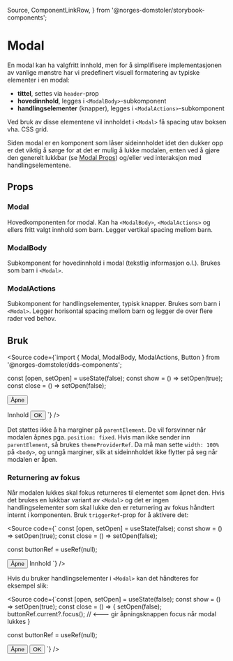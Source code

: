   Source,
  ComponentLinkRow,
} from '@norges-domstoler/storybook-components';

<Meta of={ModalStories} />

# Modal

<ComponentLinkRow
  docsHref="https://design.domstol.no/987b33f71/p/257775-modal/b/8773a7"
  figmaHref="https://www.figma.com/file/ewqSDmkgqDQ5PyOsRp4V5b/?node-id=3767%3A95031"
  githubHref="https://github.com/domstolene/designsystem/tree/main/packages/components/src/components/Modal"
  storybookHref="https://domstolene.github.io/designsystem/?path=/story/dds-components-components-modal--default"
/>

En modal kan ha valgfritt innhold, men for å simplifisere implementasjonen av vanlige mønstre har vi predefinert visuell formatering av typiske elementer i en modal:

- **tittel**, settes via `header`-prop
- **hovedinnhold**, legges i `<ModalBody>`-subkomponent
- **handlingselementer** (knapper), legges i `<ModalActions>`-subkomponent

Ved bruk av disse elementene vil innholdet i `<Modal>` få spacing utav boksen vha. CSS grid.

Siden modal er en komponent som låser sideinnholdet idet den dukker opp er det viktig å sørge for at det er mulig å lukke modalen, enten ved å gjøre den generelt lukkbar (se [Modal Props](#modal)) og/eller ved interaksjon med handlingselementene.

## Props

### Modal

Hovedkomponenten for modal. Kan ha `<ModalBody>`, `<ModalActions>` og ellers fritt valgt innhold som barn. Legger vertikal spacing mellom barn.

<Canvas of={ModalStories.Preview} />
<Controls of={ModalStories.Preview} />

### ModalBody

Subkomponent for hovedinnhold i modal (tekstlig informasjon o.l.). Brukes som barn i `<Modal>`.

<ArgTypes of={ModalBody} />

### ModalActions

Subkomponent for handlingselementer, typisk knapper. Brukes som barn i `<Modal>`. Legger horisontal spacing mellom barn og legger de over flere rader ved behov.

## Bruk

<Source
  code={`import { Modal, ModalBody, ModalActions, Button } from '@norges-domstoler/dds-components';

const [open, setOpen] = useState(false);
const show = () => setOpen(true);
const close = () => setOpen(false);

<Button onClick={show}>Åpne</Button>

<Modal header="Tittel" isOpen={open} onClose={close}>
  <ModalBody>Innhold</ModalBody>
  <ModalActions>
    <Button onClick={close}>OK</Button>
  </ModalActions>
</Modal>
`} />

Det støttes ikke å ha marginer på `parentElement`.
De vil forsvinner når modalen åpnes pga. `position: fixed`.
Hvis man ikke sender inn `parentElement`, så brukes `themeProviderRef`.
Da må man sette `width: 100%` på `<body>`, og unngå marginer, slik at sideinnholdet ikke flytter på seg når modalen er åpen.

### Returnering av fokus

Når modalen lukkes skal fokus returneres til elementet som åpnet den. Hvis det brukes en lukkbar variant av `<Modal>` og det er ingen handlingselementer som skal lukke den er returnering av fokus håndtert internt i komponenten. Bruk `triggerRef`-prop for å aktivere det:

<Source
  code={`
  const [open, setOpen] = useState(false);
  const show = () => setOpen(true);
  const close = () => setOpen(false);

const buttonRef = useRef(null);

<Button ref={buttonRef} onClick={show}>
  Åpne
</Button>

<Modal isOpen={open} onClose={close} triggerRef={buttonRef}>
  <ModalBody>Innhold</ModalBody>
</Modal>
`} />

Hvis du bruker handlingselementer i `<Modal>` kan det håndteres for eksempel slik:

<Source
  code={`const [open, setOpen] = useState(false);
  const show = () => setOpen(true);
  const close = () => {
  setOpen(false);
  buttonRef.current?.focus(); // <--- gir åpningsknappen focus når modal lukkes
  }

const buttonRef = useRef(null);

<Button ref={buttonRef} onClick={show}>
  Åpne
</Button>

<Modal isOpen={open}>
  <Button onClick={close}>OK</Button>
</Modal>
`} />
